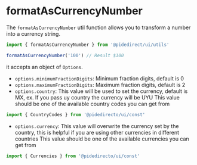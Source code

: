 
<Meta title='utils/formatAsCurrencyNumber' />

# formatAsCurrencyNumber

The `formatAsCurrencyNumber` util function allows you to transform a number into a currency string.

```ts
import { formatAsCurrencyNumber } from '@pidedirect/ui/utils'

formatAsCurrencyNumber('100') // Result $100
```

it accepts an object of `Options`.

- `options.minimumFractionDigits`: Minimum fraction digits, default is 0
- `options.maximumFractionDigits`: Maximum fraction digits, default is 2
- `options.country`: This value will be used to set the currency, default is MX, ex. If you pass uy country the currency will be UYU
This value should be one of the available country codes you can get from
```ts
import { CountryCodes } from '@pidedirecto/ui/const'
```

- `options.currency`: This value will overwrite the currency set by the country, this is helpful if you are using other currencies in different countries
This value should be one of the available currencies you can get from
```ts
import { Currencies } from '@pidedirecto/ui/const'
```
